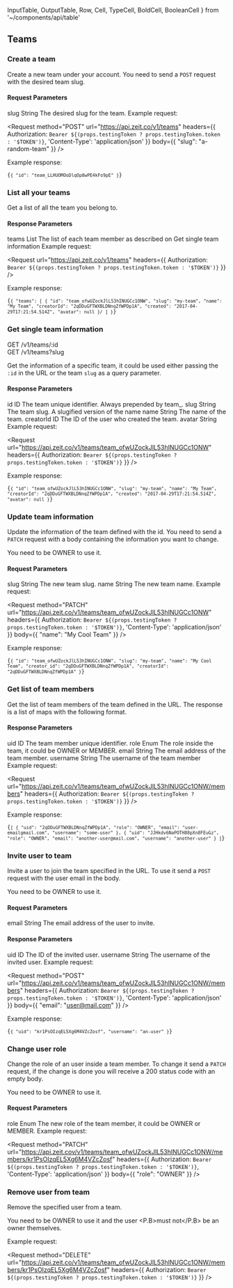   InputTable,
  OutputTable,
  Row,
  Cell,
  TypeCell,
  BoldCell,
  BooleanCell
} from '~/components/api/table'

## Teams

### Create a team
<Endpoint method="POST" url="/v1/teams" />

Create a new team under your account. You need to send a `POST` request with the desired team slug.

#### Request Parameters
<InputTable>
  <Row>
    <BoldCell>slug</BoldCell>
    <TypeCell>String</TypeCell>
    <BooleanCell status={true} />
    <Cell>The desired slug for the team.</Cell>
  </Row>
</InputTable>

<Example>
  <span>Example request:</span>

  <Request
    method="POST"
    url="https://api.zeit.co/v1/teams"
    headers={{
      Authorization: `Bearer ${(props.testingToken ? props.testingToken.token : '$TOKEN')}`,
      'Content-Type': 'application/json'
    }}
    body={{
      "slug": "a-random-team"
    }}
  />

  Example response:

<Code syntax="json">{`{
  "id": "team_LLHUOMOoDlqOp8wPE4kFo9pE"
}`}</Code>
</Example>

### List all your teams
<Endpoint method="GET" url="/v1/teams" />

Get a list of all the team you belong to.

#### Response Parameters
<OutputTable>
  <Row>
    <BoldCell>teams</BoldCell>
    <TypeCell>List</TypeCell>
    <Cell>The list of each team member as described on <GenericLink href="#endpoints/teams/get-single-team-information">Get single team information</GenericLink></Cell>
  </Row>
</OutputTable>

<Example>
  <span>Example request:</span>

  <Request
    url="https://api.zeit.co/v1/teams"
    headers={{
      Authorization: `Bearer ${(props.testingToken ? props.testingToken.token : '$TOKEN')}`
    }}
  />

  Example response:

<Code syntax="json">{`{
  "teams": [
    {
      "id": "team_ofwUZockJlL53hINUGCc1ONW",
      "slug": "my-team",
      "name": "My Team",
      "creatorId": "2qDDuGFTWXBLDNnqZfWPDp1A",
      "created": "2017-04-29T17:21:54.514Z",
      "avatar": null
    }/
  ]
}`}</Code>
</Example>

### Get single team information
<Endpoint>
  GET /v1/teams/:id<br />
  GET /v1/teams?slug
</Endpoint>

Get the information of a specific team, it could be used either passing the `:id` in the URL or the team `slug` as a query parameter.

#### Response Parameters
<OutputTable>
  <Row>
    <BoldCell>id</BoldCell>
    <TypeCell>ID</TypeCell>
    <Cell>The team unique identifier. Always prepended by <InlineCode>team_</InlineCode>.</Cell>
  </Row>
  <Row>
    <BoldCell>slug</BoldCell>
    <TypeCell>String</TypeCell>
    <Cell>The team slug. A slugified version of the <InlineCode>name</InlineCode></Cell>
  </Row>
  <Row>
    <BoldCell>name</BoldCell>
    <TypeCell>String</TypeCell>
    <Cell>The name of the team.</Cell>
  </Row>
  <Row>
    <BoldCell>creatorId</BoldCell>
    <TypeCell>ID</TypeCell>
    <Cell>The ID of the user who created the team.</Cell>
  </Row>
  <Row>
    <BoldCell>avatar</BoldCell>
    <TypeCell>String</TypeCell>
    <Cell></Cell>
  </Row>
</OutputTable>

<Example>
  <span>Example request:</span>

  <Request
    url="https://api.zeit.co/v1/teams/team_ofwUZockJlL53hINUGCc1ONW"
    headers={{
      Authorization: `Bearer ${(props.testingToken ? props.testingToken.token : '$TOKEN')}`
    }}
  />

  Example response:

<Code syntax="json">{`{
  "id": "team_ofwUZockJlL53hINUGCc1ONW",
  "slug": "my-team",
  "name": "My Team",
  "creatorId": "2qDDuGFTWXBLDNnqZfWPDp1A",
  "created": "2017-04-29T17:21:54.514Z",
  "avatar": null
}`}</Code>
</Example>

### Update team information
<Endpoint method="PATCH" url="/v1/teams/:id" />

Update the information of the team defined with the id. You need to send a `PATCH` request with a body containing the information you want to change.

<Note>You need to be <InlineCode>OWNER</InlineCode> to use it.</Note>

#### Request Parameters
<InputTable>
  <Row>
    <BoldCell>slug</BoldCell>
    <TypeCell>String</TypeCell>
    <BooleanCell status={false} />
    <Cell>The new team slug.</Cell>
  </Row>
  <Row>
    <BoldCell>name</BoldCell>
    <TypeCell>String</TypeCell>
    <BooleanCell status={false} />
    <Cell>The new team name.</Cell>
  </Row>
</InputTable>

<Example>
  <span>Example request:</span>

  <Request
    method="PATCH"
    url="https://api.zeit.co/v1/teams/team_ofwUZockJlL53hINUGCc1ONW"
    headers={{
      Authorization: `Bearer ${(props.testingToken ? props.testingToken.token : '$TOKEN')}`,
      'Content-Type': 'application/json'
    }}
    body={{
      "name": "My Cool Team"
    }}
  />

  Example response:

<Code syntax="json">{`{
  "id": "team_ofwUZockJlL53hINUGCc1ONW",
  "slug": "my-team",
  "name": "My Cool Team",
  "creator_id": "2qDDuGFTWXBLDNnqZfWPDp1A",
  "creatorId": "2qDDuGFTWXBLDNnqZfWPDp1A"
}`}</Code>
</Example>

### Get list of team members
<Endpoint method="GET" url="/v1/teams/:id/members" />

Get the list of team members of the team defined in the URL. The response is a list of maps with the following format.

#### Response Parameters
<OutputTable>
  <Row>
    <BoldCell>uid</BoldCell>
    <TypeCell>ID</TypeCell>
    <Cell>The team member unique identifier.</Cell>
  </Row>
  <Row>
    <BoldCell>role</BoldCell>
    <TypeCell>Enum</TypeCell>
    <Cell>The role inside the team, it could be <InlineCode>OWNER</InlineCode> or <InlineCode>MEMBER</InlineCode>.</Cell>
  </Row>
  <Row>
    <BoldCell>email</BoldCell>
    <TypeCell>String</TypeCell>
    <Cell>The email address of the team member.</Cell>
  </Row>
  <Row>
    <BoldCell>username</BoldCell>
    <TypeCell>String</TypeCell>
    <Cell>The username of the team member</Cell>
  </Row>
</OutputTable>

<Example>
  <span>Example request:</span>

  <Request
    url="https://api.zeit.co/v1/teams/team_ofwUZockJlL53hINUGCc1ONW/members"
    headers={{
      Authorization: `Bearer ${(props.testingToken ? props.testingToken.token : '$TOKEN')}`
    }}
  />

  Example response:

<Code syntax="json">{`[
  {
    "uid": "2qDDuGFTWXBLDNnqZfWPDp1A",
    "role": "OWNER",
    "email": "user-emailgmail.com",
    "username": "some-user"
  },
  {
    "uid": "JJHkdv6NaPOTH88pXn8FEuGz",
    "role": "OWNER",
    "email": "another-user@mail.com",
    "username": "another-user"
  }
]`}</Code>
</Example>

### Invite user to team
<Endpoint method="POST" url="/v1/teams/:id/members" />

Invite a user to join the team specified in the URL. To use it send a `POST` request with the user email in the body.

<Note>You need to be <InlineCode>OWNER</InlineCode> to use it.</Note>

#### Request Parameters
<InputTable>
  <Row>
    <BoldCell>email</BoldCell>
    <TypeCell>String</TypeCell>
    <BooleanCell status={true} />
    <Cell>The email address of the user to invite.</Cell>
  </Row>
</InputTable>

#### Response Parameters
<OutputTable>
  <Row>
    <BoldCell>uid</BoldCell>
    <TypeCell>ID</TypeCell>
    <Cell>The ID of the invited user.</Cell>
  </Row>
  <Row>
    <BoldCell>username</BoldCell>
    <TypeCell>String</TypeCell>
    <Cell>The username of the invited user.</Cell>
  </Row>
</OutputTable>

<Example>
  <span>Example request:</span>

  <Request
    method="POST"
    url="https://api.zeit.co/v1/teams/team_ofwUZockJlL53hINUGCc1ONW/members"
    headers={{
      Authorization: `Bearer ${(props.testingToken ? props.testingToken.token : '$TOKEN')}`,
      'Content-Type': 'application/json'
    }}
    body={{
      "email": "user@mail.com"
    }}
  />

  Example response:

<Code syntax="json">{`{
  "uid": "kr1PsOIzqEL5Xg6M4VZcZosf",
  "username": "an-user"
}`}</Code>
</Example>

### Change user role
<Endpoint method="PATCH" url="/v1/teams/:id/members/:userId" />

Change the role of an user inside a team member. To change it send a `PATCH` request, if the change is done you will receive a 200 status code with an empty body.

<Note>You need to be <InlineCode>OWNER</InlineCode> to use it.</Note>

#### Request Parameters
<InputTable>
  <Row>
    <BoldCell>role</BoldCell>
    <TypeCell>Enum</TypeCell>
    <BooleanCell status={true} />
    <Cell>The new role of the team member, it could be <InlineCode>OWNER</InlineCode> or <InlineCode>MEMBER</InlineCode>.</Cell>
  </Row>
</InputTable>

<Example>
  <span>Example request:</span>

  <Request
    method="PATCH"
    url="https://api.zeit.cov/v1/teams/team_ofwUZockJlL53hINUGCc1ONW/members/kr1PsOIzqEL5Xg6M4VZcZosf"
    headers={{
      Authorization: `Bearer ${(props.testingToken ? props.testingToken.token : '$TOKEN')}`,
      'Content-Type': 'application/json'
    }}
    body={{
      "role": "OWNER"
    }}
  />
</Example>

### Remove user from team
<Endpoint method="DELETE" url="/v1/teams/:id/members/:userId" />

Remove the specified user from a team.

<Note>You need to be <InlineCode>OWNER</InlineCode> to use it and the user <P.B>must not</P.B> be an owner themselves.</Note>

<Example>
  <span>Example request:</span>

  <Request
    method="DELETE"
    url="https://api.zeit.co/v1/teams/team_ofwUZockJlL53hINUGCc1ONW/members/kr1PsOIzqEL5Xg6M4VZcZosf"
    headers={{
      Authorization: `Bearer ${(props.testingToken ? props.testingToken.token : '$TOKEN')}`
    }}
  />
</Example>

